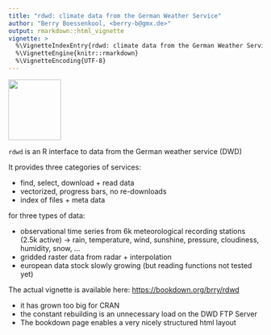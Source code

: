 ```yaml
---
title: "rdwd: climate data from the German Weather Service"
author: "Berry Boessenkool, <berry-b@gmx.de>"
output: rmarkdown::html_vignette
vignette: >
  %\VignetteIndexEntry{rdwd: climate data from the German Weather Service}
  %\VignetteEngine{knitr::rmarkdown}
  %\VignetteEncoding{UTF-8}
---
```


<img src="hex.png" width="104" height="120">

`rdwd` is an R interface to data from the German weather service (DWD)

It provides three categories of services:

* find, select, download + read data
* vectorized, progress bars, no re-downloads
* index of files + meta data

for three types of data:

* observational time series from 6k meteorological recording stations  (2.5k active)
  -> rain, temperature, wind, sunshine, pressure, cloudiness, humidity, snow, ...
* gridded raster data from radar + interpolation
* european data stock slowly growing (but reading functions not tested yet)


The actual vignette is available here:
<https://bookdown.org/brry/rdwd>

* it has grown too big for CRAN 
* the constant rebuilding is an unnecessary load on the DWD FTP Server
* The bookdown page enables a very nicely structured html layout

